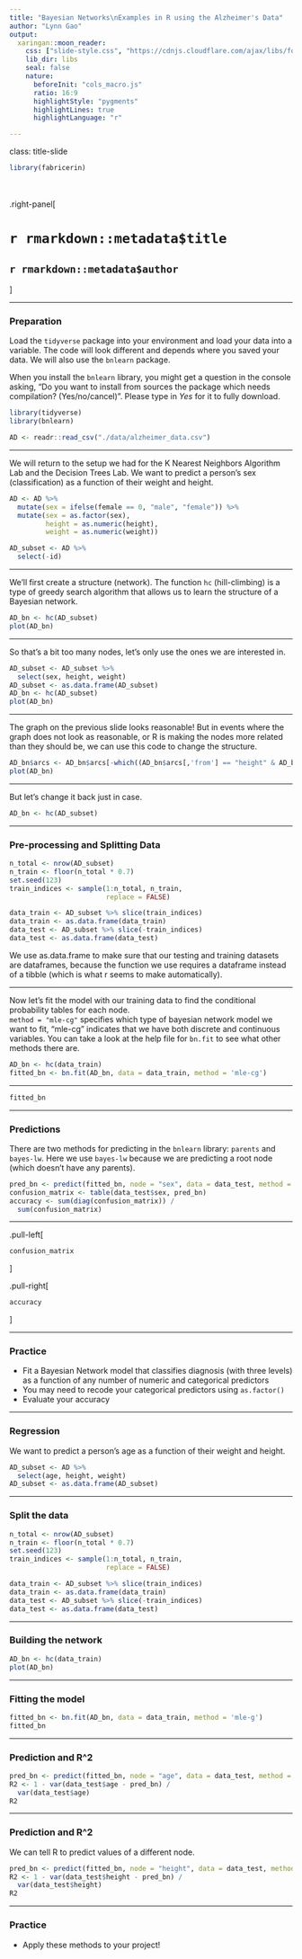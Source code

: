 ```yaml
---
title: "Bayesian Networks\nExamples in R using the Alzheimer's Data"
author: "Lynn Gao"
output: 
  xaringan::moon_reader:
    css: ["slide-style.css", "https://cdnjs.cloudflare.com/ajax/libs/font-awesome/5.15.3/css/all.min.css"]
    lib_dir: libs
    seal: false
    nature:
      beforeInit: "cols_macro.js"
      ratio: 16:9
      highlightStyle: "pygments"
      highlightLines: true
      highlightLanguage: "r"

---
```


class: title-slide

```r
library(fabricerin)
```

<br>
<br>
.right-panel[ 

# `r rmarkdown::metadata$title`
## `r rmarkdown::metadata$author`

]


---

### Preparation

Load the `tidyverse` package into your environment and load your data into a variable. The code will look different and depends where you saved your data. We will also use the `bnlearn` package. 

When you install the `bnlearn` library, you might get a question in the console asking, "Do you want to install from sources the package which needs compilation? (Yes/no/cancel)". Please type in *Yes* for it to fully download. 

```r
library(tidyverse)
library(bnlearn)

AD <- readr::read_csv("./data/alzheimer_data.csv")
```

---

We will return to the setup we had for the K Nearest Neighbors Algorithm Lab and the Decision Trees Lab. We want to predict a person's sex (classification) as a function of their weight and height.

```r
AD <- AD %>% 
  mutate(sex = ifelse(female == 0, "male", "female")) %>% 
  mutate(sex = as.factor(sex),
         height = as.numeric(height),
         weight = as.numeric(weight))

AD_subset <- AD %>% 
  select(-id)
```


---

We'll first create a structure (network). The function `hc` (hill-climbing) is a type of greedy search algorithm that allows us to learn the structure of a Bayesian network.

```r
AD_bn <- hc(AD_subset)
plot(AD_bn)
```

---

So that's a bit too many nodes, let's only use the ones we are interested in.

```r
AD_subset <- AD_subset %>% 
  select(sex, height, weight)
AD_subset <- as.data.frame(AD_subset)
AD_bn <- hc(AD_subset)
plot(AD_bn)
```

---

The graph on the previous slide looks reasonable! But in events where the graph does not look as reasonable, or R is making the nodes more related than they should be, we can use this code to change the structure.  

```r
AD_bn$arcs <- AD_bn$arcs[-which((AD_bn$arcs[,'from'] == "height" & AD_bn$arcs[,'to'] == "weight")),]
plot(AD_bn)
```

---

But let's change it back just in case.

```r
AD_bn <- hc(AD_subset)
```

---


### Pre-processing and Splitting Data

```r
n_total <- nrow(AD_subset)
n_train <- floor(n_total * 0.7)
set.seed(123)
train_indices <- sample(1:n_total, n_train, 
                        replace = FALSE)

data_train <- AD_subset %>% slice(train_indices)
data_train <- as.data.frame(data_train)
data_test <- AD_subset %>% slice(-train_indices)
data_test <- as.data.frame(data_test)
```

We use as.data.frame to make sure that our testing and training datasets are dataframes, because the function we use requires a dataframe instead of a tibble (which is what r seems to make automatically).

---

Now let's fit the model with our training data to find the conditional probability tables for each node.  
`method = "mle-cg"` specifies which type of bayesian network model we want to fit, "mle-cg" indicates that we have both discrete and continuous variables. You can take a look at the help file for `bn.fit` to see what other methods there are.


```r
AD_bn <- hc(data_train)
fitted_bn <- bn.fit(AD_bn, data = data_train, method = 'mle-cg')
```

---

```r
fitted_bn
```


---

### Predictions

There are two methods for predicting in the `bnlearn` library: `parents` and `bayes-lw`. Here we use `bayes-lw` because we are predicting a root node (which doesn't have any parents).

```r
pred_bn <- predict(fitted_bn, node = "sex", data = data_test, method = "bayes-lw")
confusion_matrix <- table(data_test$sex, pred_bn)
accuracy <- sum(diag(confusion_matrix)) / 
  sum(confusion_matrix)
```

---

.pull-left[
```r
confusion_matrix
```
]

.pull-right[
```r
accuracy
```
]


---

### Practice

* Fit a Bayesian Network model that classifies diagnosis (with three levels) as a function of any number of numeric and categorical predictors
* You may need to recode your categorical predictors using `as.factor()`
* Evaluate your accuracy


---

### Regression

We want to predict a person's age as a function of their weight and height.

```r
AD_subset <- AD %>% 
  select(age, height, weight)
AD_subset <- as.data.frame(AD_subset)
```

---

### Split the data

```r
n_total <- nrow(AD_subset)
n_train <- floor(n_total * 0.7)
set.seed(123)
train_indices <- sample(1:n_total, n_train, 
                        replace = FALSE)

data_train <- AD_subset %>% slice(train_indices)
data_train <- as.data.frame(data_train)
data_test <- AD_subset %>% slice(-train_indices)
data_test <- as.data.frame(data_test)
```

---

### Building the network

```r
AD_bn <- hc(data_train)
plot(AD_bn)
```

---

### Fitting the model

```r
fitted_bn <- bn.fit(AD_bn, data = data_train, method = 'mle-g')
fitted_bn
```

---

### Prediction and R^2

```r
pred_bn <- predict(fitted_bn, node = "age", data = data_test, method = "bayes-lw")
R2 <- 1 - var(data_test$age - pred_bn) /
  var(data_test$age)
R2
```

---

### Prediction and R^2

We can tell R to predict values of a different node.


```r
pred_bn <- predict(fitted_bn, node = "height", data = data_test, method = "bayes-lw")
R2 <- 1 - var(data_test$height - pred_bn) /
  var(data_test$height)
R2
```

---

### Practice

* Apply these methods to your project!